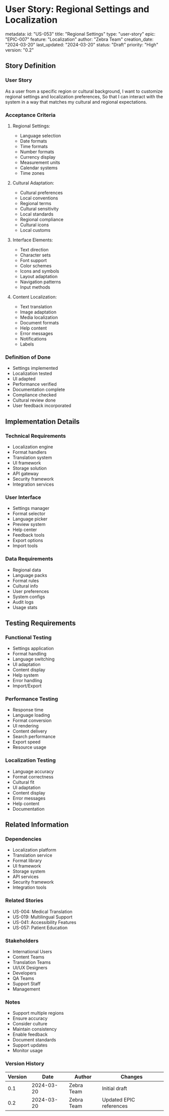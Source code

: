 # User Story: Regional Settings and Localization

metadata:
  id: "US-053"
  title: "Regional Settings"
  type: "user-story"
  epic: "EPIC-007"
  feature: "Localization"
  author: "Zebra Team"
  creation_date: "2024-03-20"
  last_updated: "2024-03-20"
  status: "Draft"
  priority: "High"
  version: "0.2"

## Story Definition
### User Story
As a user from a specific region or cultural background,
I want to customize regional settings and localization preferences,
So that I can interact with the system in a way that matches my cultural and regional expectations.

### Acceptance Criteria
1. Regional Settings:
   - Language selection
   - Date formats
   - Time formats
   - Number formats
   - Currency display
   - Measurement units
   - Calendar systems
   - Time zones

2. Cultural Adaptation:
   - Cultural preferences
   - Local conventions
   - Regional terms
   - Cultural sensitivity
   - Local standards
   - Regional compliance
   - Cultural icons
   - Local customs

3. Interface Elements:
   - Text direction
   - Character sets
   - Font support
   - Color schemes
   - Icons and symbols
   - Layout adaptation
   - Navigation patterns
   - Input methods

4. Content Localization:
   - Text translation
   - Image adaptation
   - Media localization
   - Document formats
   - Help content
   - Error messages
   - Notifications
   - Labels

### Definition of Done
- Settings implemented
- Localization tested
- UI adapted
- Performance verified
- Documentation complete
- Compliance checked
- Cultural review done
- User feedback incorporated

## Implementation Details
### Technical Requirements
- Localization engine
- Format handlers
- Translation system
- UI framework
- Storage solution
- API gateway
- Security framework
- Integration services

### User Interface
- Settings manager
- Format selector
- Language picker
- Preview system
- Help center
- Feedback tools
- Export options
- Import tools

### Data Requirements
- Regional data
- Language packs
- Format rules
- Cultural info
- User preferences
- System configs
- Audit logs
- Usage stats

## Testing Requirements
### Functional Testing
- Settings application
- Format handling
- Language switching
- UI adaptation
- Content display
- Help system
- Error handling
- Import/Export

### Performance Testing
- Response time
- Language loading
- Format conversion
- UI rendering
- Content delivery
- Search performance
- Export speed
- Resource usage

### Localization Testing
- Language accuracy
- Format correctness
- Cultural fit
- UI adaptation
- Content display
- Error messages
- Help content
- Documentation

## Related Information
### Dependencies
- Localization platform
- Translation service
- Format library
- UI framework
- Storage system
- API services
- Security framework
- Integration tools

### Related Stories
- US-004: Medical Translation
- US-019: Multilingual Support
- US-041: Accessibility Features
- US-057: Patient Education

### Stakeholders
- International Users
- Content Teams
- Translation Teams
- UI/UX Designers
- Developers
- QA Teams
- Support Staff
- Management

### Notes
- Support multiple regions
- Ensure accuracy
- Consider culture
- Maintain consistency
- Enable feedback
- Document standards
- Support updates
- Monitor usage

### Version History
| Version | Date | Author | Changes |
|---------|------|--------|----------|
| 0.1 | 2024-03-20 | Zebra Team | Initial draft |
| 0.2 | 2024-03-20 | Zebra Team | Updated EPIC references | 
